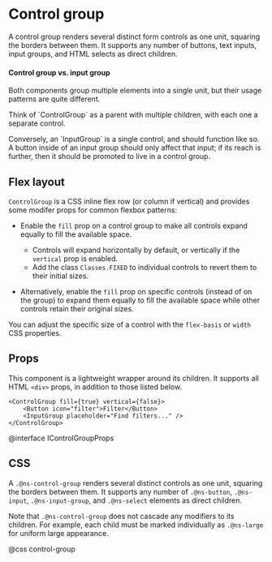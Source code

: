 # Control group

A control group renders several distinct form controls as one unit, squaring the
borders between them. It supports any number of buttons, text inputs, input
groups, and HTML selects as direct children.

<div class="@ns-callout @ns-intent-success @ns-icon-comparison">
    <h4 class="@ns-heading">Control group vs. input group</h4>
    <p>Both components group multiple elements into a single unit, but their usage patterns are
    quite different.</p>
    <p>Think of `ControlGroup` as a parent with multiple children, with each one a separate
    control.</p>
    <p>Conversely, an `InputGroup` is a single control, and should function like so. A
    button inside of an input group should only affect that input; if its reach is further, then it
    should be promoted to live in a control group.</p>
</div>


<ControlGroupExample />

## Flex layout

`ControlGroup` is a CSS inline flex row (or column if vertical) and provides
some modifer props for common flexbox patterns:

- Enable the `fill` prop on a control group to make all controls expand equally to
  fill the available space.
    - Controls will expand horizontally by default, or vertically if the `vertical` prop is enabled.
    - Add the class `Classes.FIXED` to individual controls to revert them to their initial sizes.

- Alternatively, enable the `fill` prop on specific controls (instead of on the
  group) to expand them equally to fill the available space while other
  controls retain their original sizes.

You can adjust the specific size of a control with the `flex-basis` or `width`
CSS properties.

## Props

This component is a lightweight wrapper around its children. It supports all
HTML `<div>` props, in addition to those listed below.

```tsx
<ControlGroup fill={true} vertical={false}>
    <Button icon="filter">Filter</Button>
    <InputGroup placeholder="Find filters..." />
</ControlGroup>
```

@interface IControlGroupProps

## CSS

A `.@ns-control-group` renders several distinct controls as one unit, squaring the borders between
them. It supports any number of `.@ns-button`, `.@ns-input`, `.@ns-input-group`, and `.@ns-select`
elements as direct children.

Note that `.@ns-control-group` does not cascade any modifiers to its children. For example, each
child must be marked individually as `.@ns-large` for uniform large appearance.

@css control-group

